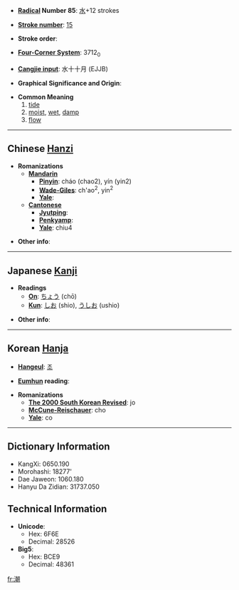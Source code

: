 * '''[[Wiktionary:Chinese radical index| Radical]] Number 85''': [[Wiktionary:Chinese radical index 水|水]]+12 strokes

* '''[[Wiktionary:Chinese total strokes index|Stroke number]]''': [[Wiktionary:Chinese total strokes index 15|15]]

* '''Stroke order''': 

* '''[[Wiktionary:Chinese four corner index|Four-Corner System]]''': 3712<sub>0</sub>

* '''[[Wiktionary:Chinese Cangjie index|Cangjie input]]''': 水十十月 (EJJB)

* '''Graphical Significance and Origin''': 

* '''Common Meaning'''
*#[[tide]]
*# [[moist]], [[wet]], [[damp]]
*# [[flow]]

----

== Chinese [[Hanzi]] ==

* '''Romanizations'''
** '''[[Mandarin]]'''
*** '''[[Pinyin]]''': cháo (chao2), yín (yin2)
*** '''[[Wade-Giles]]''': ch'ao<sup>2</sup>, yin<sup>2</sup>
*** '''[[Yale]]''': 
** '''[[Cantonese]]'''
*** '''[[Jyutping]]''':
*** '''[[Penkyamp]]''': 
*** '''[[Yale]]''': chiu4

* '''Other info''': 

----

== Japanese [[Kanji]] ==

* '''Readings'''
** '''[[On]]''': [[ちょう]] (chō)
** '''[[Kun]]''': [[しお]] (shio), [[うしお]] (ushio)

* '''Other info''':  

----

== Korean [[Hanja]] ==

* '''[[Hangeul]]''': [[조]]

* '''[[Eumhun]] reading''': 

* '''Romanizations'''
** '''[[The 2000 South Korean Revised Romanization|The 2000 South Korean Revised]]''': jo
** '''[[McCune-Reischauer]]''': cho
** '''[[Yale]]''': co

----

== Dictionary Information ==

* KangXi: 0650.190
* Morohashi: 18277'
* Dae Jaweon: 1060.180
* Hanyu Da Zidian: 31737.050

== Technical Information ==

* '''Unicode''':
** Hex: 6F6E
** Decimal: 28526
* '''Big5''':
** Hex: BCE9
** Decimal: 48361

[[fr:潮]]